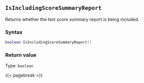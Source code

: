 ## `IsIncludingScoreSummaryReport`

Returns whether the test score summary report is being included.

### Syntax {-}

``` .lua
boolean IsIncludingScoreSummaryReport()
```


### Return value {-}

Type: `boolean`


{{< pagebreak >}}